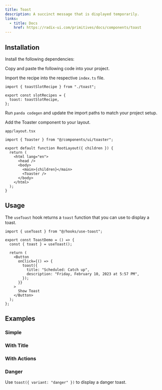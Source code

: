 ```yaml
---
title: Toast
description: A succinct message that is displayed temporarily.
links:
  - title: Docs
    href: https://radix-ui.com/primitives/docs/components/toast
---
```


<ComponentPreview name="toast-demo" />

## Installation

<Steps>

<Step>Install the following dependencies:</Step>

<PackageInstaller name="@radix-ui/react-toast" />

<Step>Copy and paste the following code into your project.</Step>

<ComponentSource name="toast.ts" type="slot-recipe" />

<ComponentSource name="toast.tsx" type="component" />

<ComponentSource name="toaster.tsx" type="component" />

<ComponentSource name="use-toast.ts" type="hook" />

<Step>Import the recipe into the respective `index.ts` file.</Step>

```tsx
import { toastSlotRecipe } from "./toast";

export const slotRecipes = {
  toast: toastSlotRecipe,
};
```

<Step>Run `panda codegen` and update the import paths to match your project setup.</Step>

<Step>Add the Toaster component to your layout.</Step>

`app/layout.tsx`

```tsx
import { Toaster } from "@/components/ui/toaster";

export default function RootLayout({ children }) {
  return (
    <html lang="en">
      <head />
      <body>
        <main>{children}</main>
        <Toaster />
      </body>
    </html>
  );
}
```

</Steps>

## Usage

The `useToast` hook returns a `toast` function that you can use to display a toast.

```tsx
import { useToast } from "@/hooks/use-toast";
```

```tsx
export const ToastDemo = () => {
  const { toast } = useToast();

  return (
    <Button
      onClick={() => {
        toast({
          title: "Scheduled: Catch up",
          description: "Friday, February 10, 2023 at 5:57 PM",
        });
      }}
    >
      Show Toast
    </Button>
  );
};
```

<Alert
  variant="info"
  description="To display multiple toasts at the same time, you can update the TOAST_LIMIT in use-toast.ts."
/>

## Examples

### Simple

<ComponentPreview name="toast-simple" />

### With Title

<ComponentPreview name="toast-title" />

### With Actions

<ComponentPreview name="toast-action" />

### Danger

Use `toast({ variant: "danger" })` to display a danger toast.

<ComponentPreview name="toast-danger" />
